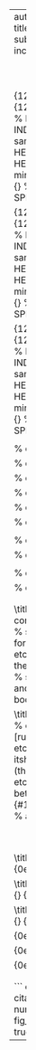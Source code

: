 
---
author:
- William Findlay
title: R&eacute;sum&eacute;
date: \today
subparagraph: yes
header-includes: |
  ``` {=latex}
  \usepackage{float}
  \usepackage{listings}
  \usepackage[hang,bf]{caption}
  \usepackage{framed}
  \usepackage[section]{placeins}

  \usepackage[dvipsnames,table]{xcolor}

  \definecolor{gray}{HTML}{606060}
  \definecolor{black}{HTML}{000000}

  \usepackage{pifont}

  \allowdisplaybreaks

  \usepackage[bottom]{footmisc}
  % fancy headers/footers
  \makeatletter
  \usepackage{fancyhdr}
  \lhead{}
  \chead{}
  \rhead{\vspace{1em}\color{gray}Last Updated: \today}
  \lfoot{}
  \cfoot{}
  \rfoot{}
  \renewcommand{\headrulewidth}{0pt}

  \usepackage{amsmath, amsfonts,amssymb, amsthm}
  \usepackage{siunitx}
  \usepackage[boxruled,lined,linesnumbered,titlenumbered]{algorithm2e}

  \usepackage{setspace}
  \usepackage{changepage}
  \usepackage[explicit]{titlesec}
  \usepackage{aliascnt}

  \floatplacement{figure}{!htbp}
  \floatplacement{table}{!htbp}
  \lstset{numbers=left,breaklines=true,frame=single,language=Python,captionpos=t,abovecaptionskip={\abovecaptionskip},
  belowcaptionskip={0.5em},aboveskip=\intextsep,showstringspaces=false,identifierstyle=\color{Blue},
  commentstyle={\color{OliveGreen}},keywordstyle={\bfseries\color{Orange}},stringstyle=\color{Purple},mathescape=true}
  \setlength{\captionmargin}{1in}

  \newgeometry{left=0.6in,top=1in,bottom=1in,right=0.6in}

  \newtheoremstyle{plain}
  {12pt}   % ABOVESPACE
  {12pt}   % BELOWSPACE
  {\itshape}  % BODYFONT
  {0pt}       % INDENT (empty value is the same as 0pt)
  {\bfseries} % HEADFONT
  {.}         % HEADPUNCT
  {5pt plus 1pt minus 1pt} % HEADSPACE
  {}          % CUSTOM-HEAD-SPEC

  \newtheoremstyle{definition}
  {12pt}   % ABOVESPACE
  {12pt}   % BELOWSPACE
  {\normalfont}  % BODYFONT
  {0pt}       % INDENT (empty value is the same as 0pt)
  {\bfseries} % HEADFONT
  {.}         % HEADPUNCT
  {5pt plus 1pt minus 1pt} % HEADSPACE
  {}          % CUSTOM-HEAD-SPEC

  \newtheoremstyle{remark}
  {12pt}   % ABOVESPACE
  {12pt}   % BELOWSPACE
  {\normalfont}  % BODYFONT
  {0pt}       % INDENT (empty value is the same as 0pt)
  {\itshape} % HEADFONT
  {.}         % HEADPUNCT
  {5pt plus 1pt minus 1pt} % HEADSPACE
  {}          % CUSTOM-HEAD-SPEC

  \theoremstyle{plain}

  % define theorem
  \newtheorem{theorem}{Theorem}[section]
  \providecommand*{\theoremautorefname}{Theorem}

  % define lemma
  \newtheorem{lemma}{Lemma}[section]
  \providecommand*{\lemmaautorefname}{Lemma}

  % define claim
  \newtheorem{claim}{Claim}[section]
  \providecommand*{\claimautorefname}{Claim}

  % define corollary
  \newtheorem{corollary}{Corollary}[section]
  \providecommand*{\corollaryautorefname}{Corollary}

  % define proposition
  \newtheorem{proposition}{Proposition}[section]
  \providecommand*{\propositionautorefname}{Proposition}

  % define conjecture
  \newtheorem{conjecture}{Conjecture}[section]
  \providecommand*{\conjectureautorefname}{Conjecture}

  \theoremstyle{remark}

  % define observation
  \newtheorem{observation}{Observation}[section]
  \providecommand*{\observationautorefname}{Observation}

  % define remark
  \newtheorem{remark}{Remark}[section]
  \providecommand*{\remarkautorefname}{Remark}

  \theoremstyle{definition}

  % define example
  \newtheorem{example}{Example}[section]
  \providecommand*{\exampleautorefname}{Example}

  % define definition
  \newtheorem{definition}{Definition}[section]
  \providecommand*{\definitionautorefname}{Definition}

  \newcommand{\blackbox}{\hfill$\blacksquare$}
  \usepackage{tikz}
  \newcommand*\circled[1]{\tikz[baseline=(char.base)]{
              \node[shape=circle,draw,inner sep=2pt] (char) {#1};}}

  \renewcommand{\labelitemi}{$\bullet$}
  \renewcommand{\labelitemii}{\ding{226}}
  \renewcommand{\labelitemiii}{\tiny$\blacksquare$}
  \renewcommand{\labelitemiv}{\small$\triangleright$}

  \titleformat{\paragraph} % command to change
  [runin]                  % shape  (runin, etc.)
  {\bfseries}              % format (bfseries, itshape, etc.)
  {}                       % label  (thesection, thesubsection, etc.)
  {0em}                    % separation between label and body
  {#1}        % before the body
  [.]                       % after the body

  \titleformat{\subparagraph} % command to change
  [runin]                  % shape  (runin, etc.)
  {\itshape}              % format (bfseries, itshape, etc.)
  {}                       % label  (thesection, thesubsection, etc.)
  {0em}                    % separation between label and body
  {#1}        % before the body
  [.]                       % after the body

  \let\lil\lstinputlisting
  \usepackage{afterpage}
  \hypersetup{colorlinks, allcolors=., urlcolor=blue}

  \usepackage{etoolbox}% http://ctan.org/pkg/etoolbox
  \makeatletter
  \patchcmd{\lst@GLI@}% <command>
    {\def\lst@firstline{#1\relax}}% <search>
    {\def\lst@firstline{#1\relax}\def\lst@firstnumber{#1\relax}}% <replace>
    {\typeout{listings firstnumber=firstline}}% <success>
    {\typeout{listings firstnumber not set}}% <failure>
  \makeatother

  \renewcommand\lstlistlistingname{List of Listings}
  \usepackage{chngcntr}
  \counterwithin{figure}{section}
  \counterwithin{table}{section}

  \usepackage{booktabs}
  \usepackage{longtable}
  \usepackage{array}
  \usepackage{multirow}
  \usepackage{wrapfig}
  \usepackage{float}
  \usepackage{colortbl}
  \usepackage{pdflscape}
  \usepackage{tabu}
  \usepackage{threeparttable}
  \usepackage{threeparttablex}
  \usepackage[normalem]{ulem}
  \usepackage{makecell}
  \pagestyle{fancy}

  \renewcommand{\sectionautorefname}{Section}
  \renewcommand{\subsectionautorefname}{Subection}
  \renewcommand{\subsubsectionautorefname}{Subection}
  \renewcommand{\paragraphautorefname}{}
  \renewcommand{\subparagraphautorefname}{}

  \usepackage{nameref}

  \makeatletter
  \renewcommand{\theparagraph}{\bfseries \@currentlabelname}
  \renewcommand{\thesubparagraph}{\itshape \@currentlabelname}
  \makeatother

  \definecolor{purple}{HTML}{400080}

  \titleformat{\section}
  {\color{black}\Large\scshape}
  {}
  {0em}
  {#1}[{\color{gray}\hrule}]

  \titleformat{\subsection}
  {\color{black}\bfseries}
  {}
  {0em}
  {#1}

  \titleformat{\subsubsection}
  {\color{black}}
  {}
  {0em}
  {#1}[]

  \titlespacing{\section}
  {0em}{1em}{0.5em}

  \titlespacing{\subsection}
  {0em}{0.5em}{0em}

  \titlespacing{\subsubsection}
  {0em}{0.5em}{0em}

  \renewcommand{\maketitle}{\relax}

  \usepackage{enumitem}
  \setitemize{itemsep=0em}

  \newcommand{\sep}{
    {\color{black}$\bullet$}
  }
  ```
output:
    pdf_document:
      citation_package: biblatex
      number_sections: true
      fig_crop: true
      fig_caption: true
      keep_tex: true
---

\begin{figure}
\small
\begin{minipage}[t]{0.65\textwidth}
\begin{center}
{\Huge\bfseries {\color{gray}William} Findlay}

\color{gray}

\href{https://www.github.com/willfindlay}{\color{gray}github.com/willfindlay} $\bullet$ \href{http://www.wfindlay.com}{\color{gray}wfindlay.com}\\
{\color{gray}(613) 296-1240} $\bullet$ \href{mailto:william@wfindlay.com}{\color{gray}william@wfindlay.com}
\end{center}

\color{gray}

\section{Education}
\color{black}
\textbf{Bachelor of Computer Science} \hfill \emph{Carleton University}\\
{September 2015 - April 2020} \hfill\emph {Ottawa, ON}
\color{gray}

Computer and Network Security Stream\\
Accelerated Masters Program\\
CGPA: 11.0 (A)

\section{Work Experience}

\color{black}
\textbf{Undergraduate Researcher} (Linux Kernel Security) \hfill \emph{Carleton University}\\
April 2019 - Present \hfill\emph {Ottawa, ON}
\color{gray}
\begin{itemize}[itemsep=0em]
\item Researching the viability of eBPF-based implementations for intrusion detection systems on the GNU/Linux operating system.
\item Designed and implemented \texttt{ebpH}, an intrusion detection system that uses eBPF-based observability filters to establish regular process behavior and detect anomalous system call patterns
\item Project is currently closed-source pending publication.
\end{itemize}

\color{black}
\textbf{Teaching Assistant} (COMP3000 Operating Systems) \hfill \emph{Carleton University}\\
September 2018 - Present \hfill\emph {Ottawa, ON}
\color{gray}
\begin{itemize}[itemsep=0em]
\item Nominee for the \href{https://carleton.ca/tasupport/taawards/edc-outstanding-ta-awards/}{Outstanding Teaching Assistant Award}
\item Ran tutorial sessions for groups of 50 students.
\item Took a leadership role to ensure tutorials proceeded smoothly.
\item Held weekly office hours and workshops for students.
\item Graded assignments and tests and gave appropriate feedback.
\item Proctored exams for about 200 students.
\item Assisted professor with development and delivery of course material.
\end{itemize}

\color{black}
\textbf{Service Department Supervisor} \hfill \emph{Metro Ontario, Inc.}\\
April 2014 - January 2018 \hfill\emph {Ottawa, ON}
\color{gray}
\begin{itemize}[itemsep=0em]
\item Managed day-to-day operations in the front end service department.
\item In charge of store payroll and accounting on a part-time basis.
\item Exhibited superior customer service skills as required.
\end{itemize}

\section{Projects \normalfont \small (See more on \href{https://www.github.com/willfindlay}{GitHub})}

\subsection{Raspberry Pi GPIO Pin Driver}
\begin{itemize}[itemsep=0em]
\item Wrote a character device driver Linux kernel module to act as a driver for GPIO pins on the Raspberry Pi.
\item Module supported read and write operations to set active pins, read pin input, and write pin output.
\item A full writeup on the module is available at \url{https://wfindlay.com/assets/written/3000report.pdf}
\end{itemize}

\subsection{Asciify (ASCII Art Generator)}
\begin{itemize}[itemsep=0em]
\item Wrote an ASCII art generator CLI in Python3.
\item Generator takes an image or GIF as input and produces ASCII art output.
\item Full support for color and black and white ASCII art.
\item Full support for ASCII animated GIFs.
\end{itemize}

\subsection{Genetic Algorithm for Text Generation}
\begin{itemize}[itemsep=0em]
\item Wrote a genetic algorithm in C++ to generate a human-readable string from random data.
\end{itemize}

\end{minipage}
\hfill
\begin{minipage}[t]{0.32\textwidth}
\color{gray}
\ %
\vspace{-1.5em}

\section{Languages}

\subsection{Programming}

\subsubsection{10,000 or more lines}

C, C++, Python

\subsubsection{5,000 - 10,000 lines}

Java, Javascript

\subsubsection{1,000 - 5,000 lines}

Haskell, Prolog, Vimscript, R, Common Lisp

\subsection{Markup}

Markdown, Rmarkdown, \LaTeX, HTML, CSS

\subsection{Human}

English, French

\section{Technologies}

Linux Kernel, eBPF, bcc, Qt, NodeJS, Git, Bash

\section{Workflow}

\subsection{Operating System}
GNU/Linux (Arch Linux)

\subsection{Window Manager}
i3wm

\subsection{Terminal and Shell}
Termite, Bash

\subsection{Text Editor}
Vim

\subsection{Version Control}
Git, GitHub

\section{Technical Skills}
\begin{itemize}[itemsep=0em]
\item GNU/Linux kernel development
\item Low-level C development
\item C++ development
\item Python scripting
\item Statistical analysis in Python (pandas, numpy, scipy) and R
\item Documentation in \LaTeX{}
\end{itemize}

\section{General Skills}
\begin{itemize}[itemsep=0em]
\item Team leader
\item Dedicated
\item Goal-oriented
\end{itemize}

\section{Extracurricular}
\begin{itemize}[itemsep=0em]
\item Avid Linux user
\item Free software enthusiast
\item Computer builder
\item Study group leader for friends and peers
\end{itemize}

\end{minipage}
\end{figure}
